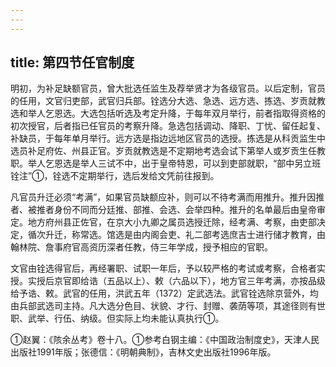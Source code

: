 ```yaml
---
---
---
```

title: 第四节任官制度
---



明初，为补足缺额官员，曾大批选任监生及荐举贤才为各级官员。以后定制，官员的任用，文官归吏部，武官归兵部。铨选分大选、急选、远方选、拣选、岁贡就教选和举人乞恩选。大选包括听选及考定升降，于每年双月举行，前者指取得资格的初次授官，后者指已任官员的考察升降。急选包括调动、降职、丁忧、留任起复、补缺员，于每年单月举行。远方选是指边远地区官员的选授。拣选是从科贡监生中选员补足府佐、州县正官。岁贡就教选是不定期地考选会试下第举人或岁贡生任教职。举人乞恩选是举人三试不中，出于皇帝特恩，可以到吏部就职，“部中另立班铨注”①，铨选不定期举行，选后发给文凭前往报到。

凡官员升迁必须“考满”，如果官员缺额应补，则可以不待考满而用推升。推升因推者、被推者身份不同而分廷推、部推、会选、会举四种。推升的名单最后由皇帝审定。地方府州县正佐官，在京大小九卿之属员选授迁除，经考满、考察，由吏部决定，循次升迁，称常选。馆选是由内阁会吏、礼二部考选庶吉士进行储才教育，由翰林院、詹事府官高资历深者任教，侍三年学成，授予相应的官职。

文官由铨选得官后，再经署职、试职一年后，予以较严格的考试或考察，合格者实授。实授后京官即给诰（五品以上）、敕（六品以下），地方官三年考满，亦按品级给予诰、敕。武官的任用，洪武五年（1372）定武选法。武官铨选除京营外，均由兵部武选司主持。凡大选分色目、状貌、才行、封赠、袭荫等项，其途径则有世职、武举、行伍、纳级。但实际上均未能认真执行①。

①赵翼：《陔余丛考》卷十八。①参考白钢主编：《中国政治制度史》，天津人民出版社1991年版；张德信：《明朝典制》，吉林文史出版社1996年版。